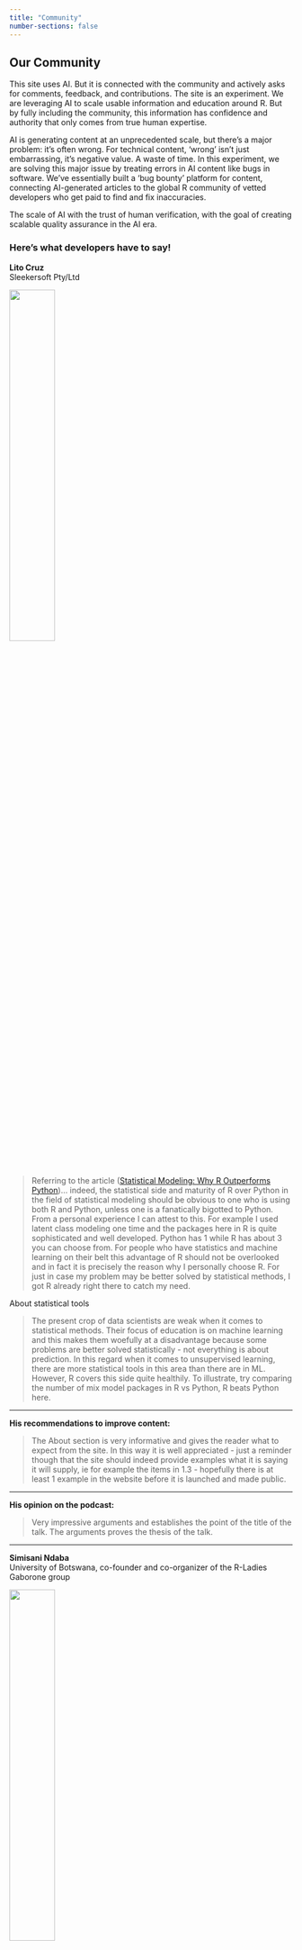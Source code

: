 ```yaml
---
title: "Community"
number-sections: false
---
```


## Our Community

This site uses AI. But it is connected with the community and actively asks for comments, feedback, and contributions. The site is an experiment. We are leveraging AI to scale usable information and education around R. But by fully including the community, this information has confidence and authority that only comes from true human expertise.

AI is generating content at an unprecedented scale, but there's a major problem: it's often wrong. For technical content, 'wrong' isn't just embarrassing, it's negative value. A waste of time. In this experiment, we are solving this major issue by treating errors in AI content like bugs in software. We've essentially built a 'bug bounty' platform for content, connecting AI-generated articles to the global R community of vetted developers who get paid to find and fix inaccuracies.

The scale of AI with the trust of human verification, with the goal of creating scalable quality assurance in the AI era.


### Here's what developers have to say!

**Lito Cruz**  
Sleekersoft Pty/Ltd

![](community-images/LitoCruz.png){width=40%}

> Referring to the article ([Statistical Modeling: Why R Outperforms Python](https://oppkey.github.io/r-beats-python/blog/statistical-modeling-r-vs-python.html))... indeed, the statistical side and maturity of R over Python in the field of statistical modeling should be obvious to one who is using both R and Python, unless one is a fanatically bigotted to Python. From a personal experience I can attest to this. For example I used latent class modeling one time and the packages here in R is quite sophisticated and well developed. Python has 1 while R has about 3 you can choose from. For people who have statistics and machine learning on their belt this advantage of R should not be overlooked and in fact it is precisely the reason why I personally choose R. For just in case my problem may be better solved by statistical methods, I got R already right there to catch my need.

About statistical tools

> The present crop of data scientists are weak when it comes to statistical methods. Their focus of education is on machine learning and this makes them woefully at a disadvantage because some problems are better solved statistically - not everything is about prediction. In this regard when it comes to unsupervised learning, there are more statistical tools in this area than there are in ML. However, R covers this side quite healthily. To illustrate, try comparing the number of mix model packages in R vs Python, R beats Python here.

---

**His recommendations to improve content:**

> The About section is very informative and gives the reader what to expect from the site. In this way it is well appreciated - just a reminder though that the site should indeed provide examples what it is saying it will supply, ie for example the items in 1.3 - hopefully there is at least 1 example in the website before it is launched and made public.

---

**His opinion on the podcast:**

> Very impressive arguments and establishes the point of the title of the talk. The arguments proves the thesis of the talk. 

---

**Simisani Ndaba**  
University of Botswana, co-founder and co-organizer of the R-Ladies Gaborone group

![](community-images/simisani_ndaba2.png){width=40%}

> Overall the R Beats Python site has a clear and thoughtful mission which is to “provide a reasoned and evidence-based comparison of R vs. python”. It argues, and makes a compelling case, for the future of R in statistical computing and research in the industries and academia with some examples and insights into specific areas. In general, the site seems well placed to serve as a resource for data professionals looking for more sophisticated options for picking tools.
>
> I think the article ([Statistical Modeling: Why R Outperforms Python](https://oppkey.github.io/r-beats-python/blog/statistical-modeling-r-vs-python.html)) is a technically capable and well written discussion of statistical modeling in R versus Python. It makes a case for R’s primacy in inferential statistics and somewhat acknowledges Python’s advancements. The Python-side would be more complete with some executable code snippets as well as a more thorough discussion of performance and specialized modeling scenarios, which would appeal to technically-oriented data professionals.

---

**Her opinion on the podcast:**

> The hosts have a solid grasp of R, not just in terms of its technical capabilities, but also more importantly, how and when it should be used in academia, providing great examples of situations in which R is and will remain necessary to many scholars. The discussion is at a sweet spot along the technical-to-accessible spectrum; it is technical enough to convey the message that R is good for specific things but does not imply that Python is uninviting. In summary, it is a well-produced and well-paced podcast that makes the case for R's continued place in the statistics academy in an interesting way.

---

**Ridwan Suleiman Adejumo**  
College of Nursing Science, Federal Teaching Hospital, Gombe, Nigeria - Data Scientist and Biostatistician

![](community-images/ridwan_adejumo.png)

> This is great, as the number of individuals trying to learn R is declining, and most people think R is meant for those in academia or Pharma. I think instead of showing R strengths, places where Python excel like llm development, prompt engineering, and AI agent development should be emphasized in R. Most individuals are not familiar that R can also do a lot of these things.
>
> Web development should not also be left behind, like developing APIs and backend applications with R.

---

**His recommendations to improve content:**

> The article ([Statistical Modeling: Why R Outperforms Python](https://oppkey.github.io/r-beats-python/blog/statistical-modeling-r-vs-python.html)) lacks proper explanation of what's happening in the code, and there is not test to actually measure the strengths and weakness of Python and R.

---

**His opinion on the podcast:**

> I like the podcast, and it's clear and interactive. The presenters explained a lot of the strengths of R.

---



*More community testimonials and feedback will be added here as we grow.*

---

*Join our community and help shape the future of R Beats Python. If you are interested, please [fill out this form](https://docs.google.com/forms/d/195cDbf52GbMJmH1bbM5iiwb0RJFfEBKFu-Nb2h6LYK8/edit) to provide your opinion.* 